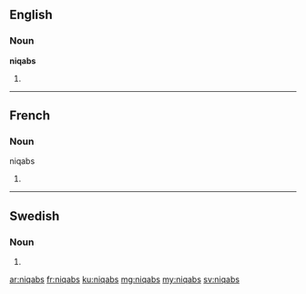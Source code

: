 ==English==

===Noun===
'''niqabs'''

# {{plural of|lang=en|niqab}}

----

==French==

===Noun===
; niqabs

# {{plural of|lang=fr|niqab}}

----

==Swedish==

===Noun===
{{head|sv|noun form}}

# {{sv-noun-form-indef-gen|niqab}}

[[ar:niqabs]]
[[fr:niqabs]]
[[ku:niqabs]]
[[mg:niqabs]]
[[my:niqabs]]
[[sv:niqabs]]